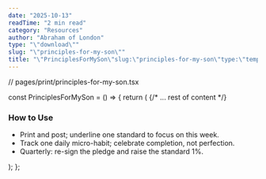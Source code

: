 ```yaml
---
date: "2025-10-13"
readTime: "2 min read"
category: "Resources"
author: "Abraham of London"
type: "\"download\""
slug: "\"principles-for-my-son\""
title: "\"PrinciplesForMySon\"slug:\"principles-for-my-son\"type:\"template\"slug:\"principles-for-my-son\"type:\"Download\"title:\"PrinciplesForMySon\"date:2025-10-13author:\"AbrahamofLondon\"readTime:2minreadcategory:\"Resources\""
---
```


// pages/print/principles-for-my-son.tsx

const PrinciplesForMySon = () => {
  return (
    <BrandFrame title="Principles for My Son" subtitle="Twelve standards. One fatherson pledge. Reviewed weekly, renewed quarterly." >
      {/* ... rest of content */}
      <h3 className="mt-10">How to Use</h3>
      <ul className="list-disc pl-5 space-y-2">
        <li>Print and post; underline one standard to focus on this week.</li>
        <li>Track one daily micro-habit; celebrate completion, not perfection.</li>
        <li>Quarterly: re-sign the pledge and raise the standard 1%.</li>
      </ul>
    </BrandFrame>
  );
};
